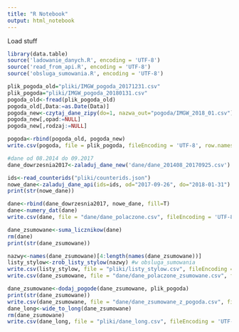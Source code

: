 ```yaml
---
title: "R Notebook"
output: html_notebook
---
```


Load stuff

```r
library(data.table)
source('ladowanie_danych.R', encoding = 'UTF-8')
source('read_from_api.R', encoding = 'UTF-8')
source('obsluga_sumowania.R', encoding = 'UTF-8')
```

```r
plik_pogoda_old="pliki/IMGW_pogoda_20171231.csv"
plik_pogoda="pliki/IMGW_pogoda_20180131.csv"
pogoda_old<-fread(plik_pogoda_old)
pogoda_old[,Data:=as.Date(Data)]
pogoda_new<-czytaj_dane_zipy(do=1, nazwa_out="pogoda/IMGW_2018_01.csv")
pogoda_new[,opad:=NULL]
pogoda_new[,rodzaj:=NULL]

pogoda<-rbind(pogoda_old, pogoda_new)
write.csv(pogoda, file = plik_pogoda, fileEncoding = 'UTF-8', row.names = F)

```

```r
#dane od 08.2014 do 09.2017
dane_dowrzesnia2017<-zaladuj_dane_new('dane/dane_201408_20170925.csv')
```

```r
ids<-read_counterids("pliki/counterids.json")
nowe_dane<-zaladuj_dane_api(ids=ids, od="2017-09-26", do="2018-01-31")
print(str(nowe_dane))

```

```r
dane<-rbind(dane_dowrzesnia2017, nowe_dane, fill=T)
dane<-numery_dat(dane)
write.csv(dane, file = "dane/dane_polaczone.csv", fileEncoding = 'UTF-8')

dane_zsumowane<-suma_licznikow(dane)
rm(dane)
print(str(dane_zsumowane))

nazwy<-names(dane_zsumowane)[4:length(names(dane_zsumowane))]
listy_stylow<-zrob_listy_stylow(nazwy) #w obsluga_sumowania
write.csv(listy_stylow, file = "pliki/listy_stylow.csv", fileEncoding = 'UTF-8', row.names = F)
write.csv(dane_zsumowane, file = "dane/dane_polaczone_zsumowane.csv", fileEncoding = 'UTF-8')
```

```r
dane_zsumowane<-dodaj_pogode(dane_zsumowane, plik_pogoda)
print(str(dane_zsumowane))
write.csv(dane_zsumowane, file = "dane/dane_zsumowane_z_pogoda.csv", fileEncoding = 'UTF-8')
dane_long<-wide_to_long(dane_zsumowane)
rm(dane_zsumowane)
write.csv(dane_long, file = "pliki/dane_long.csv", fileEncoding = 'UTF-8')
```
